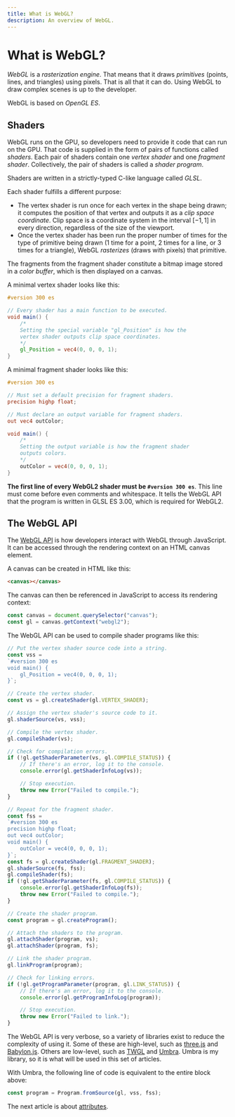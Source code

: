 ```yaml
---
title: What is WebGL?
description: An overview of WebGL.
---
```

# What is WebGL?

*WebGL* is a *rasterization engine*. That means that it
draws *primitives* (points, lines, and triangles) using
pixels. That is all that it can do. Using WebGL to draw
complex scenes is up to the developer.

WebGL is based on *OpenGL ES*.

## Shaders

WebGL runs on the GPU, so developers need to provide it
code that can run on the GPU. That code is supplied in the
form of pairs of functions called *shaders*. Each pair of
shaders contain one *vertex shader* and one *fragment
shader*. Collectively, the pair of shaders is called a
*shader program*.

Shaders are written in a strictly-typed C-like language
called *GLSL*.

Each shader fulfills a different purpose:

- The vertex shader is run once for each vertex in the
shape being drawn; it computes the position of that vertex
and outputs it as a *clip space coordinate*. Clip space is
a coordinate system in the interval $[-1,1]$ in every
direction, regardless of the size of the viewport.
- Once the vertex shader has been run the proper number of
times for the type of primitive being drawn ($1$ time for a
point, $2$ times for a line, or $3$ times for a triangle),
WebGL *rasterizes* (draws with pixels) that primitive.

The fragments from the fragment shader constitute a bitmap
image stored in a *color buffer*, which is then displayed
on a canvas.

A minimal vertex shader looks like this:

```glsl
#version 300 es

// Every shader has a main function to be executed.
void main() {
	/*
	Setting the special variable "gl_Position" is how the
	vertex shader outputs clip space coordinates.
	*/
	gl_Position = vec4(0, 0, 0, 1);
}
```

A minimal fragment shader looks like this:

```glsl
#version 300 es

// Must set a default precision for fragment shaders.
precision highp float;

// Must declare an output variable for fragment shaders.
out vec4 outColor;

void main() {
	/*
	Setting the output variable is how the fragment shader
	outputs colors.
	*/
	outColor = vec4(0, 0, 0, 1);
}
```

**The first line of every WebGL2 shader must be `#version
300 es`**. This line must come before even comments and
whitespace. It tells the WebGL API that the program is
written in GLSL ES 3.00, which is required for WebGL2.

## The WebGL API

The
[WebGL API](https://developer.mozilla.org/en-US/docs/Web/API/WebGL_API)
is how developers interact with WebGL through JavaScript.
It can be accessed through the rendering context on an HTML
canvas element.

A canvas can be created in HTML like this:

```html
<canvas></canvas>
```

The canvas can then be referenced in JavaScript to access
its rendering context:

```js
const canvas = document.querySelector("canvas");
const gl = canvas.getContext("webgl2");
```

The WebGL API can be used to compile shader programs like
this:

```js
// Put the vertex shader source code into a string.
const vss =
`#version 300 es
void main() {
	gl_Position = vec4(0, 0, 0, 1);
}`;

// Create the vertex shader.
const vs = gl.createShader(gl.VERTEX_SHADER);

// Assign the vertex shader's source code to it.
gl.shaderSource(vs, vss);

// Compile the vertex shader.
gl.compileShader(vs);

// Check for compilation errors.
if (!gl.getShaderParameter(vs, gl.COMPILE_STATUS)) {
	// If there's an error, log it to the console.
	console.error(gl.getShaderInfoLog(vs));

	// Stop execution.
	throw new Error("Failed to compile.");
}

// Repeat for the fragment shader.
const fss =
`#version 300 es
precision highp float;
out vec4 outColor;
void main() {
	outColor = vec4(0, 0, 0, 1);
}`;
const fs = gl.createShader(gl.FRAGMENT_SHADER);
gl.shaderSource(fs, fss);
gl.compileShader(fs);
if (!gl.getShaderParameter(fs, gl.COMPILE_STATUS)) {
	console.error(gl.getShaderInfoLog(fs));
	throw new Error("Failed to compile.");
}

// Create the shader program.
const program = gl.createProgram();

// Attach the shaders to the program.
gl.attachShader(program, vs);
gl.attachShader(program, fs);

// Link the shader program.
gl.linkProgram(program);

// Check for linking errors.
if (!gl.getProgramParameter(program, gl.LINK_STATUS)) {
	// If there's an error, log it to the console.
	console.error(gl.getProgramInfoLog(program));

	// Stop execution.
	throw new Error("Failed to link.");
}
```

The WebGL API is very verbose, so a variety of libraries
exist to reduce the complexity of using it. Some of these
are high-level, such as [three.js](https://threejs.org/)
and [Babylon.js](https://www.babylonjs.com/). Others are
low-level, such as [TWGL](https://twgljs.org/) and
[Umbra](https://umbra.lakuna.pw/). Umbra is my library, so
it is what will be used in this set of articles.

With Umbra, the following line of code is equivalent to the
entire block above:

```js
const program = Program.fromSource(gl, vss, fss);
```

The next article is about [attributes](/webgl/attributes).
